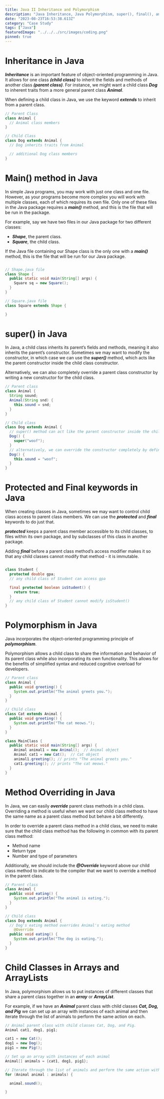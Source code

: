 ```yaml
---
title: Java II Inheritance and Polymorphism
description: "Java Inheritance, Java Polymorphism, super(), final(), and @Override"
date: "2023-08-23T16:53:38.613Z"
category: "Case Study"
tags: ["Java"]
featuredImage: "../../../src/images/coding.png"
pinned: true
---
```


# Inheritance in Java

**_Inheritance_** is an important feature of object-oriented programming in Java. It allows for one class **_(child class)_** to inherit the fields and methods of another class **_(parent class)_**.
For instance, we might want a child class **_Dog_** to inherent traits from a more general parent class **_Animal_**.

When defining a child class in Java, we use the keyword **_extends_** to inherit from a parent class.

```java
// Parent Class
class Animal {
  // Animal class members
}

// Child Class
class Dog extends Animal {
  // Dog inherits traits from Animal

  // additional Dog class members
}
```

# Main() method in Java

In simple Java programs, you may work with just one class and one file. However, as your programs become more complex you will work with multiple classes, each of which requires its own file.
Only one of these files in the Java package requires a **_main()_** method, and this is the file that will be run in the package.

For example, say we have two files in our Java package for two different classes:

- **_Shape_**, the parent class.
- **_Square_**, the child class.

If the Java file containing our Shape class is the only one with a **_main()_** method, this is the file that will be run for our Java package.

```java

// Shape.java file
class Shape {
  public static void main(String[] args) {
  	Square sq = new Square();
  }
}

// Square.java file
class Square extends Shape {

}
```

# super() in Java

In Java, a child class inherits its parent’s fields and methods, meaning it also inherits the parent’s constructor.
Sometimes we may want to modify the constructor, in which case we can use the **_super()_** method, which acts like the parent constructor inside the child class constructor.

Alternatively, we can also completely override a parent class constructor by writing a new constructor for the child class.

```java
// Parent class
class Animal {
  String sound;
  Animal(String snd) {
    this.sound = snd;
  }
}

// Child class
class Dog extends Animal {
  // super() method can act like the parent constructor inside the child class constructor.
  Dog() {
    super("woof");
  }
  // alternatively, we can override the constructor completely by defining a new constructor.
  Dog() {
    this.sound = "woof";
  }
}
```

# Protected and Final keywords in Java

When creating classes in Java, sometimes we may want to control child class access to parent class members. We can use the **_protected_** and **_final_** keywords to do just that.

**_protected_** keeps a parent class member accessible to its child classes, to files within its own package, and by subclasses of this class in another package.

Adding **_final_** before a parent class method’s access modifier makes it so that any child classes cannot modify that method - it is immutable.

```java

class Student {
  protected double gpa;
  // any child class of Student can access gpa

  final protected boolean isStudent() {
    return true;
  }
  // any child class of Student cannot modify isStudent()
}
```

# Polymorphism in Java

Java incorporates the object-oriented programming principle of **_polymorphism_**.

Polymorphism allows a child class to share the information and behavior of its parent class while also incorporating its own functionality.
This allows for the benefits of simplified syntax and reduced cognitive overload for developers.

```java
// Parent class
class Animal {
  public void greeting() {
    System.out.println("The animal greets you.");
  }
}

// Child class
class Cat extends Animal {
  public void greeting() {
    System.out.println("The cat meows.");
  }
}

class MainClass {
  public static void main(String[] args) {
    Animal animal1 = new Animal();  // Animal object
    Animal cat1 = new Cat();  // Cat object
    animal1.greeting(); // prints "The animal greets you."
    cat1.greeting(); // prints "The cat meows."
  }
}
```

# Method Overriding in Java

In Java, we can easily **_override_** parent class methods in a child class. Overriding a method is useful when we want our child class method to have the same name as a parent class method but behave a bit differently.

In order to override a parent class method in a child class, we need to make sure that the child class method has the following in common with its parent class method:

- Method name
- Return type
- Number and type of parameters

Additionally, we should include the **_@Override_** keyword above our child class method to indicate to the compiler that we want to override a method in the parent class.

```java
// Parent class
class Animal {
  public void eating() {
  	System.out.println("The animal is eating.");
  }
}

// Child class
class Dog extends Animal {
  // Dog's eating method overrides Animal's eating method
	@Override
  public void eating() {
    System.out.println("The dog is eating.");
  }
}
```

# Child Classes in Arrays and ArrayLists

In Java, polymorphism allows us to put instances of different classes that share a parent class together in an **_array_** or **_ArrayList_**.

For example, if we have an **_Animal_** parent class with child classes **_Cat, Dog, and Pig_** we can set up an array with instances of each animal and then iterate through the list of animals to perform the same action on each.

```java
// Animal parent class with child classes Cat, Dog, and Pig.
Animal cat1, dog1, pig1;

cat1 = new Cat();
dog1 = new Dog();
pig1 = new Pig();

// Set up an array with instances of each animal
Animal[] animals = {cat1, dog1, pig1};

// Iterate through the list of animals and perform the same action with each
for (Animal animal : animals) {

  animal.sound();

}
```

